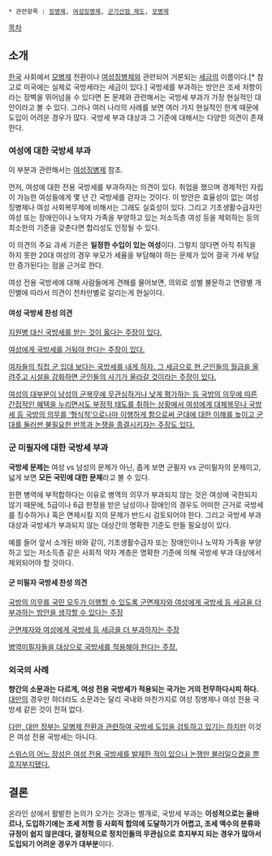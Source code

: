  * 관련항목 : [[징병제]], [[여성징병제]], [[군가산점 제도]], [[모병제]]

[[목차]]

== 소개 ==

[[한국]] 사회에서 [[모병제]] 전환이나 [[여성징병제]]와 관련되어 거론되는 [[세금]]의 이름이다.[* 참고로 미국에는 실제로 국방세라는 세금이 있다.] 국방세를 부과하는 방안은 조세 저항이라는 장벽을 뛰어넘을 수 있다면 돈 문제와 관련해서는 국방세 부과가 가장 현실적인 대안이라고 볼 수 있다. 그러나 여러 나라의 사례를 보면 여러 가지 현실적인 한계 때문에 도입이 어려운 경우가 많다. 국방세 부과 대상과 그 기준에 대해서는 다양한 의견이 존재한다.

=== 여성에 대한 국방세 부과 ===

이 부분과 관련해서는 [[여성징병제]] 참조.

먼저, 여성에 대한 전용 국방세를 부과하자는 의견이 있다. 취업을 했으며 경제적인 자립이 가능한 여성들에게 몇 년 간 국방세를 걷자는 것이다. 이 방안은 효율성이 없는 여성징병제나 여성 사회복무제에 비해서는 그래도 실효성이 있다. 그리고 기초생활수급자인 여성 또는 장애인이나 노약자 가족을 부양하고 있는 저소득층 여성 등을 제외하는 등의 최소한의 기준을 갖춘다면 합리성도 인정될 수 있다.

이 의견의 주요 과세 기준은 '''일정한 수입이 있는 여성'''이다. 그렇지 않다면 아직 취직을 하지 못한 20대 여성의 경우 부모가 세율을 부담해야 하는 문제가 있어 결국 가세 부담만 증가된다는 점을 근거로 한다.

여성 전용 국방세에 대해 사람들에게 견해를 물어보면, 의외로 성별 불문하고 연령별 개인별에 따라서 의견이 천차만별로 갈리는게 현실이다.

==== 여성 국방세 찬성 의견 ====

[http://news.naver.com/main/read.nhn?mode=LSD&mid=sec&sid1=100&oid=001&aid=0002971077 지원병 대신 국방세를 받는 것이 옳다는 주장이 있다.]

[http://www.konas.net/article/article.asp?idx=27780미혼·미출산 여성에게 국방세를 거둬야 한다는 주장이 있다.]

[http://news.naver.com/main/read.nhn?mode=LSD&mid=sec&sid1=110&oid=029&aid=0000113952 여자들의 직접 군 입대 보다는 국방세를 내게 하자. 그 세금으로 현 군인들의 월급을 올려주고 시설을 강화하면 군인들의 사기가 올라갈 것이라는 주장이 있다.]

[http://www.dailian.co.kr/news/view/163561 여성의 대부분이 남성의 군복무에 무관심하거나 낮게 평가하는 등 국방의 의무에 따른 간접적인 혜택을 누리면서도 부정적 태도를 취하는 상황에서 여성에게 대체복무나 국방세 등 국방의 의무를 ‘형식적’으로나마 이행하게 함으로써 군대에 대한 이해를 높이고 군대를 둘러싼 불필요한 반목과 논쟁을 종결시키자는 주장도 있다.]

=== 군 미필자에 대한 국방세 부과 ===

'''국방세 문제는''' 여성 vs 남성의 문제가 아닌, 좁게 보면 군필자 vs 군미필자의 문제이고, 넓게 보면 '''모든 국민에 대한 문제'''라고 볼 수 있다.

한편 병역에 부적합하다는 이유로 병역의 의무가 부과되지 않는 것은 여성에 국한되지 않기 때문에, 5급이나 6급 판정을 받은 남성이나 장애인의 경우도 어떠한 근거로 국방세를 징수하거나 혹은 면제시킬 지의 문제가 반드시 검토되어야 한다. 그리고 국방세 부과 대상과 국방세가 부과되지 않는 대상간의 명확한 기준도 만들 필요성이 있다.

예를 들어 앞서 소개된 바와 같이, 기초생활수급자 또는 장애인이나 노약자 가족을 부양하고 있는 저소득층 같은 사회적 약자 계층은 명확한 기준에 의해 국방세 부과 대상에서 제외되어야 할 것이다.

==== 군 미필자 국방세 찬성 의견 ====

[http://www.korea.kr/policy/pressReleaseView.do?newsId=155417037&pWise=www2 국방의 의무를 국민 모두가 이행할 수 있도록 군면제자와 여성에게 국방세 등 세금을 더 부과하는 방안을 생각할 수 있다는 주장]

[http://www.lawtimes.co.kr/LawNews/News/NewsContents.aspx?serial=50644 군면제자와 여성에게 국방세 등 세금을 더 부과하자는 주장]

[http://www.bignews.co.kr/news/article.html?no=232002 병역미필자들을 대상으로 국방세를 적용해야 한다는 주장.]

=== 외국의 사례 ===

'''향간의 소문과는 다르게, 여성 전용 국방세가 적용되는 국가는 거의 전무하다시피 하다.''' [[대만]]의 경우만 하더라도 소문과는 달리 국내와 마찬가지로 여성 징병제나 여성 전용 국방세 같은 것이 전혀 없다.

[http://news.naver.com/main/read.nhn?mode=LSD&mid=sec&sid1=104&oid=001&aid=0006794571 다만, 대만 정부는 모병제 전환과 관련하여 국방세 도입을 검토하고 있기는 하지만] 이것은 여성 전용 국방세는 아니다.

[http://news.naver.com/main/read.nhn?mode=LSD&mid=sec&sid1=104&oid=001&aid=0001054422 스위스의 어느 장성은 여성 전용 국방세를 발제한 적이 있으나 논쟁만 불러일으켰을 뿐 흐지부지됐다.]

== 결론 ==
온라인 상에서 활발한 논의가 오가는 것과는 별개로, 국방세 부과는 '''이성적으로는 올바르나, 도입하기에는 조세 저항 등 사회적 합의에 도달하기가 어렵고, 조세 액수의 분류와 규정이 쉽지 않은데다, 결정적으로 정치인들의 무관심으로 흐지부지 되는 경우가 많아서 도입되기 어려운 경우가 대부분'''이다.
